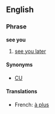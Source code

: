 ==English==

===Phrase===
'''see you'''

# {{informal}} [[see you later]]

====Synonyms====
* [[CU]]

====Translations====
{{top}}
* French: [[à plus]]
{{bottom}}